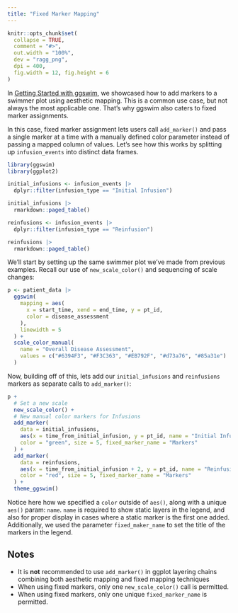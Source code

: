 ```yaml
---
title: "Fixed Marker Mapping"
---
```


```r
knitr::opts_chunk$set(
  collapse = TRUE,
  comment = "#>",
  out.width = "100%",
  dev = "ragg_png",
  dpi = 400,
  fig.width = 12, fig.height = 6
)
```

In [Getting Started with ggswim](https://chop-cgtinformatics.github.io/ggswim/articles/ggswim.html), we showcased how to add markers to a swimmer plot using aesthetic mapping. This is a common use case, but not always the most applicable one. That's why ggswim also caters to fixed marker assignments.

In this case, fixed marker assignment lets users call `add_marker()` and pass a single marker at a time with a manually defined color parameter instead of passing a mapped column of values. Let's see how this works by splitting up `infusion_events` into distinct data frames.

```r
library(ggswim)
library(ggplot2)

initial_infusions <- infusion_events |>
  dplyr::filter(infusion_type == "Initial Infusion")

initial_infusions |>
  rmarkdown::paged_table()
```

```r
reinfusions <- infusion_events |>
  dplyr::filter(infusion_type == "Reinfusion")

reinfusions |>
  rmarkdown::paged_table()
```

We'll start by setting up the same swimmer plot we've made from previous examples. Recall our use of `new_scale_color()` and sequencing of scale changes:

```r
p <- patient_data |>
  ggswim(
    mapping = aes(
      x = start_time, xend = end_time, y = pt_id,
      color = disease_assessment
    ),
    linewidth = 5
  ) +
  scale_color_manual(
    name = "Overall Disease Assessment",
    values = c("#6394F3", "#F3C363", "#EB792F", "#d73a76", "#85a31e")
  )
```

Now, building off of this, lets add our `initial_infusions` and `reinfusions` markers as separate calls to `add_marker()`:

```r
p +
  # Set a new scale
  new_scale_color() +
  # New manual color markers for Infusions
  add_marker(
    data = initial_infusions,
    aes(x = time_from_initial_infusion, y = pt_id, name = "Initial Infusion"),
    color = "green", size = 5, fixed_marker_name = "Markers"
  ) +
  add_marker(
    data = reinfusions,
    aes(x = time_from_initial_infusion + 2, y = pt_id, name = "Reinfusion"),
    color = "red", size = 5, fixed_marker_name = "Markers"
  ) +
  theme_ggswim()
```

Notice here how we specified a `color` outside of `aes()`, along with a unique `aes()` param: `name`. `name` is required to show static layers in the legend, and also for proper display in cases where a static marker is the first one added. Additionally, we used the parameter `fixed_maker_name` to set the title of the markers in the legend.

## Notes

- It is **not** recommended to use `add_marker()` in ggplot layering chains combining both aesthetic mapping and fixed mapping techniques
- When using fixed markers, only one `new_scale_color()` call is permitted.
- When using fixed markers, only one unique `fixed_marker_name` is permitted.

